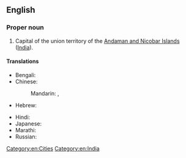 ==English==
{{wikipedia}}

===Proper noun===
{{en-proper noun|head=[[port|Port]] [[Blair]]}}

# Capital of the union territory of the [[Andaman and Nicobar Islands]] ([[India]]).

====Translations====
{{trans-top|capital of Andaman and Nicobar Islands, India}}
* Bengali: {{t|bn|পোর্ট ব্লেয়ার|sc=Beng}}
* Chinese:
*: Mandarin: {{t|cmn|布萊爾港|sc=Hani}}, {{t|cmn|布莱尔港|tr=Bùlái'ěr-Gǎng|sc=Hani}}
* Hebrew: {{t|he|פורט בלייר}}
{{trans-mid}}
* Hindi: {{t|hi|पोर्ट ब्लेयर|tr=pōrṭ blēyar}}
* Japanese: {{t|ja|ポートブレア|tr=Pōtoburea}}
* Marathi: {{t|mr|पोर्ट ब्लेयर|n|tr=porṭa bleyara|sc=Deva}}
* Russian: {{t|ru|Порт-Блэр|m}}
{{trans-bottom}}

[[Category:en:Cities]]
[[Category:en:India]]